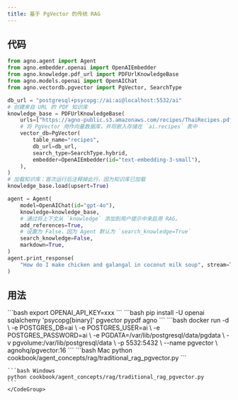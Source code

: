 ```yaml
---
title: 基于 PgVector 的传统 RAG
---
```


## 代码

```python
from agno.agent import Agent
from agno.embedder.openai import OpenAIEmbedder
from agno.knowledge.pdf_url import PDFUrlKnowledgeBase
from agno.models.openai import OpenAIChat
from agno.vectordb.pgvector import PgVector, SearchType

db_url = "postgresql+psycopg://ai:ai@localhost:5532/ai"
# 创建来自 URL 的 PDF 知识库
knowledge_base = PDFUrlKnowledgeBase(
    urls=["https://agno-public.s3.amazonaws.com/recipes/ThaiRecipes.pdf"],
    # 将 PgVector 用作向量数据库，并将嵌入存储在 `ai.recipes` 表中
    vector_db=PgVector(
        table_name="recipes",
        db_url=db_url,
        search_type=SearchType.hybrid,
        embedder=OpenAIEmbedder(id="text-embedding-3-small"),
    ),
)
# 加载知识库：首次运行后注释掉此行，因为知识库已加载
knowledge_base.load(upsert=True)

agent = Agent(
    model=OpenAIChat(id="gpt-4o"),
    knowledge=knowledge_base,
    # 通过将上下文从 `knowledge` 添加到用户提示中来启用 RAG。
    add_references=True,
    # 设置为 False，因为 Agent 默认为 `search_knowledge=True`
    search_knowledge=False,
    markdown=True,
)
agent.print_response(
    "How do I make chicken and galangal in coconut milk soup", stream=True
)
```

## 用法

<Steps>
  <Snippet file="create-venv-step.mdx" />

  <Step title="设置你的 API 密钥">
    ```bash
    export OPENAI_API_KEY=xxx
    ```
  </Step>

  <Step title="安装库">
    ```bash
    pip install -U openai sqlalchemy 'psycopg[binary]' pgvector pypdf agno
    ```
  </Step>

  <Step title="运行 PgVector">
    ```bash
    docker run -d \
      -e POSTGRES_DB=ai \
      -e POSTGRES_USER=ai \
      -e POSTGRES_PASSWORD=ai \
      -e PGDATA=/var/lib/postgresql/data/pgdata \
      -v pgvolume:/var/lib/postgresql/data \
      -p 5532:5432 \
      --name pgvector \
      agnohq/pgvector:16
    ```
  </Step>

  <Step title="运行 Agent">
    <CodeGroup>
    ```bash Mac
    python cookbook/agent_concepts/rag/traditional_rag_pgvector.py
    ```

    ```bash Windows
    python cookbook/agent_concepts/rag/traditional_rag_pgvector.py
    ```
    </CodeGroup>
  </Step>
</Steps>
